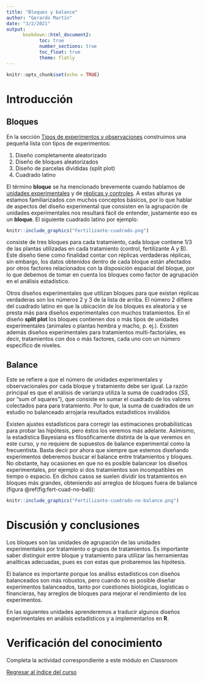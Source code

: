 ```yaml
---
title: "Bloques y balance"
author: "Gerardo Martín"
date: "3/2/2021"
output: 
      bookdown::html_document2:
            toc: true 
            number_sections: true
            toc_float: true
            theme: flatly
---
```


```r
knitr::opts_chunk$set(echo = TRUE)
```

# Introducción

## Bloques

En la sección [Tipos de experimentos y observaciones](Tipo-exper-observ.html) construimos una pequeña lista con tipos de experimentos:

1. Diseño completamente aleatorizado
2. Diseño de bloques aleatorizados
3. Diseño de parcelas divididas (split plot)
4. Cuadrado latino

El término **bloque** se ha mencionado brevemente cuando hablamos de [unidades experimentales](Unidad-exper.html) y de [réplicas y controles](Replica-control.html). A estas alturas ya estamos familiarizados con muchos conceptos básicos, por lo que hablar de aspectos del diseño experimental que consisten en la agrupación de unidades experimentales nos resultará fácil de entender, justamente eso es un **bloque**. El siguiente cuadrado latino por ejemplo:

```r
knitr::include_graphics("Fertilizante-cuadrado.png")
```

consiste de tres bloques para cada tratamiento, cada bloque contiene 1/3 de las plantas utilizadas en cada tratamiento (control, fertilizante A y B). Este diseño tiene como finalidad contar con réplicas verdaderas réplicas, sin embargo, los datos obtenidos dentro de cada bloque están afectados por otros factores relacionados con la disposición espacial del bloque, por lo que debemos de tomar en cuenta los bloques como factor de agrupación en el análisis estadístico.

Otros diseños experimentales que utilizan bloques para que existan réplicas verdaderas son los números 2 y 3 de la lista de arriba. El número 2 difiere del cuadrado latino en que la ubicación de los bloques es aleatoria y se presta más para diseños experimentales con muchos tratamientos. En el diseño **split plot** los bloques contienen dos o más tipos de unidades experimentales (animales o plantas hembra y macho, p. ej.). Existen además diseños experimentales para tratamientos multi-factoriales, es decir, tratamientos con dos o más factores, cada uno con un número específico de niveles.

## Balance

Este se refiere a que el número de unidades experimentales y observacionales por cada bloque y tratamiento debe ser igual. La razón principal es que el análisis de varianza utiliza la suma de cuadrados ($SS$, por "sum of squares"), que consiste en sumar el cuadrado de los valores colectados para para tratamiento. Por lo que, la suma de cuadrados de un estudio no balanceado arrojaría resultados estadísticos inválidos

Existen ajustes estadísticos para corregir las estimaciones probabilísticas para probar las hipótesis, pero éstos los veremos más adelante. Asimismo, la estadística Bayesiana es filosóficamente distinta de la que veremos en este curso, y no requiere de supuestos de balance experimental como la frecuentista. Basta decir por ahora que siempre que estemos diseñando experimentos deberemos buscar el balance entre tratamientos y bloques. No obstante, hay ocasiones en que no es posible balancear los diseños experimentales, por ejemplo si dos tratamientos son incompatibles en tiempo o espacio. En dichos casos se suelen dividir los tratamientos en bloques más grandes, obteniendo así arreglos de bloques fuera de balance (figura \@ref(fig:fert-cuad-no-bal)):

```r
knitr::include_graphics("Fertilizante-cuadrado-no-balance.png")
```

# Discusión y conclusiones

Los bloques son las unidades de agrupación de las unidades experimentales por tratamiento o grupos de tratamientos. Es importante saber distinguir entre bloque y tratamiento para utilizar las herramientas analíticas adecuadas, pues es con estas que probaremos las hipótesis. 

El balance es importante porque los análiss estadísticos con diseños balanceados son más robustos, pero cuando no es posible diseñar experimentos balanceados, tanto por cuestiones biológicas, logísticas o financieras, hay arreglos de bloques para mejorar el rendimiento de los experimentos.

En las siguientes unidades aprenderemos a traducir algunos diseños experimentales en análisis estadísticos y a implementarlos en **R**.

# Verificación del conocimiento

Completa la actividad correspondiente a este módulo en Classroom

[Regresar al índice del curso](../index.html)
